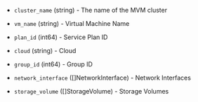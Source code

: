 <!-- Code generated from the comments of the Config struct in builder/mvm/clone/config.go; DO NOT EDIT MANUALLY -->

- `cluster_name` (string) - The name of the MVM cluster

- `vm_name` (string) - Virtual Machine Name

- `plan_id` (int64) - Service Plan ID

- `cloud` (string) - Cloud

- `group_id` (int64) - Group ID

- `network_interface` ([]NetworkInterface) - Network Interfaces

- `storage_volume` ([]StorageVolume) - Storage Volumes

<!-- End of code generated from the comments of the Config struct in builder/mvm/clone/config.go; -->

